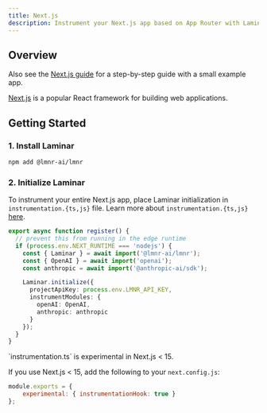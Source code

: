 ```yaml
---
title: Next.js
description: Instrument your Next.js app based on App Router with Laminar
---
```



## Overview

Also see the [Next.js guide](/guides/nextjs) for a step-by-step guide with a small example app.

[Next.js](https://nextjs.org/) is a popular React framework for building web applications.

## Getting Started

### 1. Install Laminar

```bash
npm add @lmnr-ai/lmnr
```

### 2. Initialize Laminar

To instrument your entire Next.js app, place Laminar initialization in `instrumentation.{ts,js}` file. Learn more about `instrumentation.{ts,js}` [here](https://nextjs.org/docs/app/building-your-application/optimizing/instrumentation).

```typescript instrumentation.ts {3-4, 8-14}
export async function register() {
  // prevent this from running in the edge runtime
  if (process.env.NEXT_RUNTIME === 'nodejs') {
    const { Laminar } = await import('@lmnr-ai/lmnr');
    const { OpenAI } = await import('openai');
    const anthropic = await import('@anthropic-ai/sdk');

    Laminar.initialize({
      projectApiKey: process.env.LMNR_API_KEY,
      instrumentModules: {
        openAI: OpenAI,
        anthropic: anthropic
      }
    });
  }
}
```

<Note>
`instrumentation.ts` is experimental in Next.js < 15.
</Note>

If you use Next.js < 15, add the following to your `next.config.js`:

```javascript next.config.js
module.exports = {
    experimental: { instrumentationHook: true }
};
```

